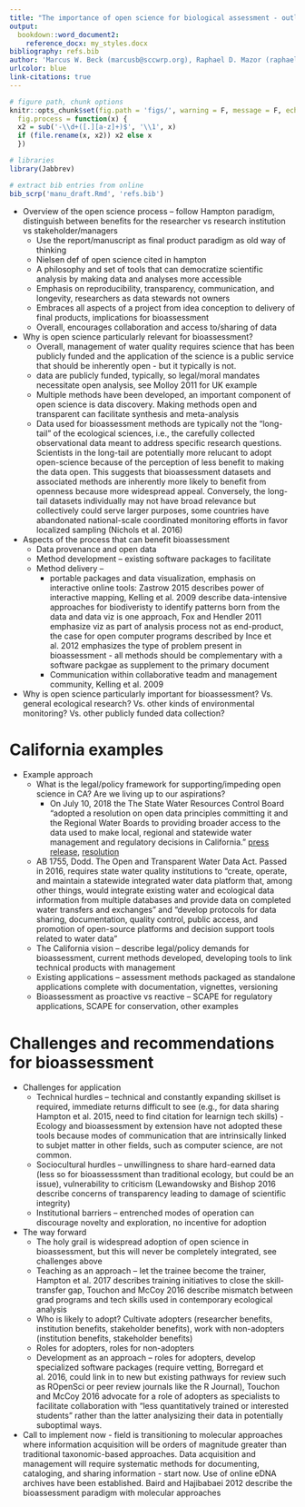 ```yaml
---
title: "The importance of open science for biological assessment - outline"
output: 
  bookdown::word_document2:
    reference_docx: my_styles.docx
bibliography: refs.bib
author: 'Marcus W. Beck (marcusb@sccwrp.org), Raphael D. Mazor (raphaelm@sccwrp.org), Susanna T. Theroux (susannat@sccwrp.org), David J. Gillett (davidg@sccwrp.org)'
urlcolor: blue
link-citations: true
---
```


```r
# figure path, chunk options
knitr::opts_chunk$set(fig.path = 'figs/', warning = F, message = F, echo = F, cache = T, dev.args = list(family = 'serif'), dpi = 300, warning = F, out.width = '100%', cache.path = 'manu_draft_cache/',
  fig.process = function(x) {
  x2 = sub('-\\d+([.][a-z]+)$', '\\1', x)
  if (file.rename(x, x2)) x2 else x
  })

# libraries
library(Jabbrev)

# extract bib entries from online
bib_scrp('manu_draft.Rmd', 'refs.bib')

```

* Overview of the open science process – follow Hampton paradigm, distinguish between benefits for the researcher vs research institution vs stakeholder/managers
     * Use the report/manuscript as final product paradigm as old way of thinking
     * Nielsen def of open science cited in hampton
     * A philosophy and set of tools that can democratize scientific analysis by making data and analyses more accessible
     * Emphasis on reproducibility, transparency, communication, and longevity, researchers as data stewards not owners
     * Embraces all aspects of a project from idea conception to delivery of final products, implications for bioassessment
     * Overall, encourages collaboration and access to/sharing of data
* Why is open science particularly relevant for bioassessment?  
     * Overall, management of water quality requires science that has been publicly funded and the application of the science is a public service that should be inherently open - but it typically is not.
     * data are publicly funded, typically, so legal/moral mandates necessitate open analysis, see Molloy 2011 for UK example 
     * Multiple methods have been developed, an important component of open science is data discovery.  Making methods open and transparent can facilitate synthesis and meta-analysis
     * Data used for bioassessment methods are typically not the "long-tail" of the ecological sciences, i.e., the carefully collected observational data meant to address specific research questions.  Scientists in the long-tail are potentially more relucant to adopt open-science because of the perception of less benefit to making the data open.  This suggests that bioassessment datasets and associated methods are inherently more likely to benefit from openness because more widespread appeal.  Conversely, the long-tail datasets individually may not have broad relevance but collectively could serve larger purposes, some countries have abandonated national-scale coordinated monitoring efforts in favor localized sampling (Nichols et al. 2016)
* Aspects of the process that can benefit bioassessment
     * Data provenance and open data
     * Method development – existing software packages to facilitate
     * Method delivery – 
          * portable packages and data visualization, emphasis on interactive online tools: Zastrow 2015 describes power of interactive mapping, Kelling et al. 2009 describe data-intensive approaches for biodiveristy to identify patterns born from the data and data viz is one approach, Fox and Hendler 2011 emphasize viz as part of analysis process not as end-product, the case for open computer programs described by Ince et al. 2012 emphasizes the type of problem present in bioassessment - all methods should be complementary with a software packgae as supplement to the primary document
          * Communication within collaborative teadm and management community, Kelling et al. 2009
* Why is open science particularly important for bioassessment? Vs. general ecological research? Vs. other kinds of environmental monitoring? Vs. other publicly funded data collection?

# California examples

* Example approach
     * What is the legal/policy framework for supporting/impeding open science in CA? Are we living up to our aspirations?
          * On July 10, 2018 the The State Water Resources Control Board "adopted a resolution on
open data principles committing it and the Regional Water Boards to providing broader access
to the data used to make local, regional and statewide water management and regulatory
decisions in California." [press release](https://www.waterboards.ca.gov/press_room/press_releases/2018/pr_water_data_071018.pdf), [resolution](https://www.waterboards.ca.gov/board_info/agendas/2018/jul/071018_5_drft_reso.pdf)
     * AB 1755, Dodd. The Open and Transparent Water Data Act. Passed in 2016, requires state water quality institutions to "create, operate, and maintain a statewide integrated water data platform that, among other things, would integrate existing water and ecological data information from multiple databases and provide data on completed water transfers and exchanges" and "develop protocols for data sharing, documentation, quality control, public access, and promotion of open-source platforms and decision support tools related to water data" 
     * The California vision – describe legal/policy demands for bioassessment, current methods developed, developing tools to link technical products with management 
     * Existing applications – assessment methods packaged as standalone applications complete with documentation, vignettes, versioning
     * Bioassessment as proactive vs reactive – SCAPE for regulatory applications, SCAPE for conservation, other examples
     
# Challenges and recommendations for bioassessment

* Challenges for application
     * Technical hurdles – technical and constantly expanding skillset is required, immediate returns difficult to see (e.g., for data sharing Hampton et al. 2015, need to find citation for learnign tech skills) - Ecology and bioassessment by extension have not adopted these tools because modes of communication that are intrinsically linked to subjet matter in other fields, such as computer science, are not common.  
     * Sociocultural hurdles – unwillingness to share hard-earned data (less so for bioassesssment than traditional ecology, but could be an issue), vulnerability to criticism (Lewandowsky and Bishop 2016 describe concerns of transparency leading to damage of scientific integrity)
     * Institutional barriers – entrenched modes of operation can discourage novelty and exploration, no incentive for adoption
* The way forward
     * The holy grail is widespread adoption of open science in bioassessment, but this will never be completely integrated, see challenges above
     * Teaching as an approach – let the trainee become the trainer, Hampton et al. 2017 describes training initiatives to close the skill-transfer gap, Touchon and McCoy 2016 describe mismatch between grad programs and tech skills used in contemporary ecological analysis
     * Who is likely to adopt?  Cultivate adopters (researcher benefits, institution benefits, stakeholder benefits), work with non-adopters (institution benefits, stakeholder benefits)
     * Roles for adopters, roles for non-adopters
     * Development as an approach – roles for adopters, develop specialized software packages (require vetting, Borregard et al. 2016, could link in to new but existing pathways for review such as ROpenSci or peer review journals like the R Journal), Touchon and McCoy 2016 advocate for a role of adopters as specialists to facilitate collaboration with "less quantitatively trained or interested students" rather than the latter analysizing their data in potentially suboptimal ways.
* Call to implement now - field is transitioning to molecular approaches where information acquisition will be orders of magnitude greater than traditional taxonomic-based approaches. Data acquisition and management will require systematic methods for documenting, cataloging, and sharing information - start now.  Use of online eDNA archives have been established.  Baird and Hajibabaei 2012 describe the bioassessment paradigm with molecular approaches
     